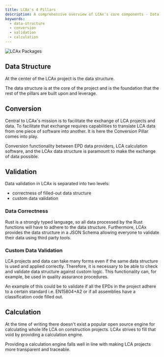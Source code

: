 ```yaml
---
title: LCAx's 4 Pillars
description: A comprehensive overview of LCAx's core components - Data Structure, Conversion, Validation, and Calculation - explaining how these pillars work together to enable transparent and traceable Life Cycle Assessment in construction projects.
keywords:
  - data-structure
  - conversion
  - validation
  - calculation
---
```


![LCAx Packages](/lcax_pillars.svg)

## Data Structure

At the center of the LCAx project is the data structure.

The data structure is at the core of the project and is the foundation that the rest of the pillars are built upon and
leverage.

## Conversion

Central to LCAx's mission is to facilitate the exchange of LCA projects and data.
To facilitate that exchange requires capabilities to translate LCA data from one piece of software into another.
It is here the Conversion Pillar comes into play.

Conversion functionality between EPD data providers, LCA calculation software, and the LCAx data structure is paramount
to make the exchange of data possible.

## Validation

Data validation in LCAx is separated into two levels:

- correctness of filled-out data structure
- custom data validation

### Data Correctness

Rust is a strongly typed language, so all data processed by the Rust functions will have to adhere to the data structure.
Furthermore, LCAx provides the data structure in a JSON Schema allowing everyone to validate their data using third
party tools.

### Custom Data Validation

LCA projects and data can take many forms even if the same data structure is used and applied correctly.
Therefore, it is necessary to be able to check and validate data structure against custom logic.
This functionality can, for example, be used in quality assurance procedures.

An example of this could be to validate if all the EPDs in the project adhere to a certain standard i.e. EN15804+A2 or
if all assemblies have a classification code filled out.

## Calculation

At the time of writing there doesn't exist a popular open source engine for calculating whole life LCA on construction
projects.
LCAx strives to fill that void by providing a calculation engine.

Providing a calculation engine falls well in line with making LCA projects more transparent and traceable.
